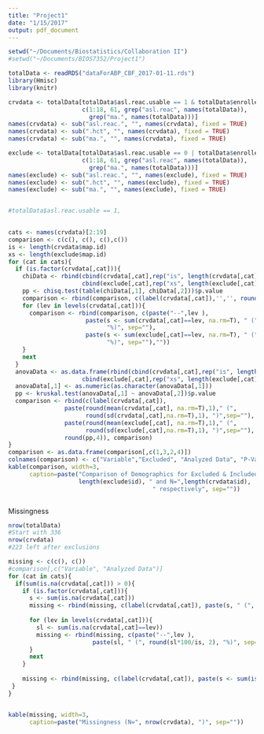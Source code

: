 ```yaml
---
title: "Project1"
date: "1/15/2017"
output: pdf_document
---
```


```r
setwd("~/Documents/Biostatistics/Collaboration II")
#setwd("~/Documents/BIOS7352/Project1")

totalData <- readRDS("dataForABP_CBF_2017-01-11.rds")
library(Hmisc)
library(knitr)

crvdata <- totalData[totalData$asl.reac.usable == 1 & totalData$enrolled.dx.factor != "Dementia",
                     c(1:18, 61, grep("asl.reac", names(totalData)),
                       grep("ma.", names(totalData)))]
names(crvdata) <- sub("asl.reac.", "", names(crvdata), fixed = TRUE)
names(crvdata) <- sub(".hct", "", names(crvdata), fixed = TRUE)
names(crvdata) <- sub("ma.", "", names(crvdata), fixed = TRUE)

exclude <- totalData[totalData$asl.reac.usable == 0 | totalData$enrolled.dx.factor == "Dementia",
                     c(1:18, 61, grep("asl.reac", names(totalData)),
                       grep("ma.", names(totalData)))]
names(exclude) <- sub("asl.reac.", "", names(exclude), fixed = TRUE)
names(exclude) <- sub(".hct", "", names(exclude), fixed = TRUE)
names(exclude) <- sub("ma.", "", names(exclude), fixed = TRUE)


#totalData$asl.reac.usable == 1,
                     

cats <- names(crvdata)[2:19]
comparison <- c(c(), c(), c(),c())
is <- length(crvdata$map.id)
xs <- length(exclude$map.id)
for (cat in cats){
  if (is.factor(crvdata[,cat])){
    chiData <- rbind(cbind(crvdata[,cat],rep("is", length(crvdata[,cat]))),
                     cbind(exclude[,cat],rep("xs", length(exclude[,cat]))))
    pp <- chisq.test(table(chiData[,1], chiData[,2]))$p.value
    comparison <- rbind(comparison, c(label(crvdata[,cat]),'','', round(pp,4)))
    for (lev in levels(crvdata[,cat])){
      comparison <- rbind(comparison, c(paste("--",lev ), 
                      paste(s <- sum(crvdata[,cat]==lev, na.rm=T), " (", round(s*100/is),
                            "%)", sep=""),
                      paste(s <- sum(exclude[,cat]==lev, na.rm=T), " (", round(s*100/xs),
                            "%)", sep=""),""))
    }
    next
  }
  anovaData <- as.data.frame(rbind(cbind(crvdata[,cat],rep("is", length(crvdata[,cat]))),
                     cbind(exclude[,cat],rep("xs", length(exclude[,cat])))))
  anovaData[,1] <- as.numeric(as.character(anovaData[,1]))
  pp <- kruskal.test(anovaData[,1] ~ anovaData[,2])$p.value
  comparison <- rbind(c(label(crvdata[,cat]), 
                paste(round(mean(crvdata[,cat], na.rm=T),1)," (",
                      round(sd(crvdata[,cat],na.rm=T),1), ")",sep=""),
                paste(round(mean(exclude[,cat], na.rm=T),1)," (",
                      round(sd(exclude[,cat],na.rm=T),1), ")",sep=""),
                round(pp,4)), comparison)
}
comparison <- as.data.frame(comparison[,c(1,3,2,4)])
colnames(comparison) <- c("Variable","Excluded", "Analyzed Data", "P-Value")
kable(comparison, width=3, 
      caption=paste("Comparison of Demographics for Excluded & Included Data, w/ N=",
                    length(exclude$id), " and N=",length(crvdata$id),
                                         " respectively", sep=""))



```



Missingness
```r
nrow(totalData)
#Start with 336
nrow(crvdata)
#223 left after exclusions

missing <- c(c(), c())
#comparison[,c("Variable", "Analyzed Data")]
for (cat in cats){
  if(sum(is.na(crvdata[,cat])) > 0){
    if (is.factor(crvdata[,cat])){
      s <- sum(is.na(crvdata[,cat]))
      missing <- rbind(missing, c(label(crvdata[,cat]), paste(s, " (", round(s*100/is), "%)", sep="")))          
      
      for (lev in levels(crvdata[,cat])){
        sl <- sum(is.na(crvdata[,cat]==lev))
        missing <- rbind(missing, c(paste("--",lev ), 
                        paste(sl, " (", round(sl*100/is, 2), "%)", sep="")))
      }
      next
    }
    
    missing <- rbind(missing, c(label(crvdata[,cat]), paste(s <- sum(is.na(crvdata[,cat])), " (", round(s*100/is, 2), "%)", sep="")))          
 }   
}


kable(missing, width=3, 
      caption=paste("Missingness (N=", nrow(crvdata), ")", sep=""))
```


